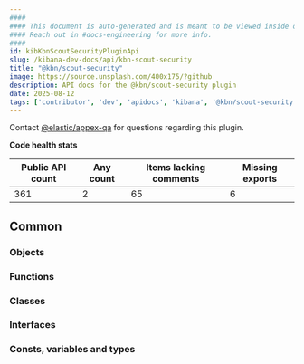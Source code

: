 ```yaml
---
####
#### This document is auto-generated and is meant to be viewed inside our experimental, new docs system.
#### Reach out in #docs-engineering for more info.
####
id: kibKbnScoutSecurityPluginApi
slug: /kibana-dev-docs/api/kbn-scout-security
title: "@kbn/scout-security"
image: https://source.unsplash.com/400x175/?github
description: API docs for the @kbn/scout-security plugin
date: 2025-08-12
tags: ['contributor', 'dev', 'apidocs', 'kibana', '@kbn/scout-security']
---
```




Contact [@elastic/appex-qa](https://github.com/orgs/elastic/teams/appex-qa) for questions regarding this plugin.

**Code health stats**

| Public API count  | Any count | Items lacking comments | Missing exports |
|-------------------|-----------|------------------------|-----------------|
| 361 | 2 | 65 | 6 |

## Common

### Objects
<DocDefinitionList data={kbnScoutSecurityObj.common.objects}/>

### Functions
<DocDefinitionList data={kbnScoutSecurityObj.common.functions}/>

### Classes
<DocDefinitionList data={kbnScoutSecurityObj.common.classes}/>

### Interfaces
<DocDefinitionList data={kbnScoutSecurityObj.common.interfaces}/>

### Consts, variables and types
<DocDefinitionList data={kbnScoutSecurityObj.common.misc}/>

